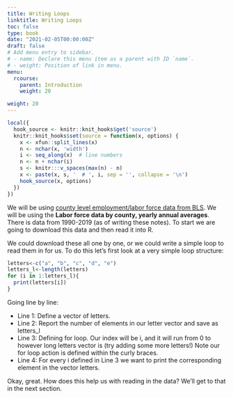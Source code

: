 ```yaml
---
title: Writing Loops
linktitle: Writing Loops
toc: false
type: book
date: "2021-02-05T00:00:00Z"
draft: false
# Add menu entry to sidebar.
# - name: Declare this menu item as a parent with ID `name`.
# - weight: Position of link in menu.
menu:
  rcourse:
    parent: Introduction
    weight: 20

weight: 20
---
```


```r
local({
  hook_source <- knitr::knit_hooks$get('source')
  knitr::knit_hooks$set(source = function(x, options) {
    x <- xfun::split_lines(x)
    n <- nchar(x, 'width')
    i <- seq_along(x)  # line numbers
    n <- n + nchar(i)
    s <- knitr:::v_spaces(max(n) - n)
    x <- paste(x, s, '  # ', i, sep = '', collapse = '\n')
    hook_source(x, options)
  })
})
```

We will be using [county level employment/labor force data from BLS](https://www.bls.gov/lau/home.htm). We will be using the **Labor force data by county, yearly annual averages**. There is data from 1990-2019 (as of writing these notes). To start we are going to download this data and then read it into R.

We could download these all one by one, or we could write a simple loop to read them in for us. To do this let's first look at a very simple loop structure:

```r
letters<-c("a", "b", "c", "d", "e")
letters_l<-length(letters)
for (i in 1:letters_l){
  print(letters[i])
}
```
Going line by line:

- Line 1: Define a vector of letters.
- Line 2: Report the number of elements in our letter vector and save as letters_l
- Line 3: Defining for loop. Our index will be i, and it will run from 0 to however long letters vector is (try adding some more letters!) Note our for loop action is defined within the curly braces.
- Line 4: For every i defined in Line 3 we want to print the corresponding element in the vector letters.

Okay, great. How does this help us with reading in the data? We'll get to that in the next section.
